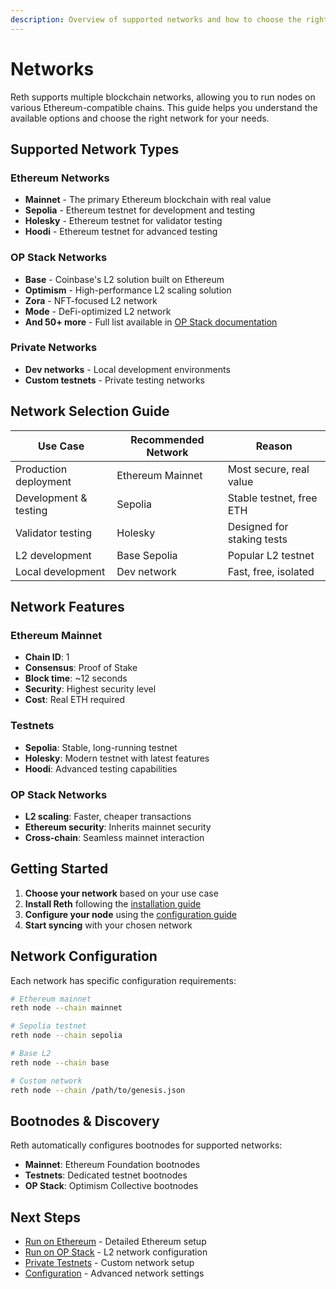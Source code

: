 ```yaml
---
description: Overview of supported networks and how to choose the right one for your Reth node.
---
```


# Networks

Reth supports multiple blockchain networks, allowing you to run nodes on various Ethereum-compatible chains. This guide helps you understand the available options and choose the right network for your needs.

## Supported Network Types

### Ethereum Networks
- **Mainnet** - The primary Ethereum blockchain with real value
- **Sepolia** - Ethereum testnet for development and testing
- **Holesky** - Ethereum testnet for validator testing
- **Hoodi** - Ethereum testnet for advanced testing

### OP Stack Networks
- **Base** - Coinbase's L2 solution built on Ethereum
- **Optimism** - High-performance L2 scaling solution
- **Zora** - NFT-focused L2 network
- **Mode** - DeFi-optimized L2 network
- **And 50+ more** - Full list available in [OP Stack documentation](/run/opstack)

### Private Networks
- **Dev networks** - Local development environments
- **Custom testnets** - Private testing networks

## Network Selection Guide

| Use Case | Recommended Network | Reason |
|----------|-------------------|---------|
| Production deployment | Ethereum Mainnet | Most secure, real value |
| Development & testing | Sepolia | Stable testnet, free ETH |
| Validator testing | Holesky | Designed for staking tests |
| L2 development | Base Sepolia | Popular L2 testnet |
| Local development | Dev network | Fast, free, isolated |

## Network Features

### Ethereum Mainnet
- **Chain ID**: 1
- **Consensus**: Proof of Stake
- **Block time**: ~12 seconds
- **Security**: Highest security level
- **Cost**: Real ETH required

### Testnets
- **Sepolia**: Stable, long-running testnet
- **Holesky**: Modern testnet with latest features
- **Hoodi**: Advanced testing capabilities

### OP Stack Networks
- **L2 scaling**: Faster, cheaper transactions
- **Ethereum security**: Inherits mainnet security
- **Cross-chain**: Seamless mainnet interaction

## Getting Started

1. **Choose your network** based on your use case
2. **Install Reth** following the [installation guide](/run/overview)
3. **Configure your node** using the [configuration guide](/run/configuration)
4. **Start syncing** with your chosen network

## Network Configuration

Each network has specific configuration requirements:

```bash
# Ethereum mainnet
reth node --chain mainnet

# Sepolia testnet
reth node --chain sepolia

# Base L2
reth node --chain base

# Custom network
reth node --chain /path/to/genesis.json
```

## Bootnodes & Discovery

Reth automatically configures bootnodes for supported networks:
- **Mainnet**: Ethereum Foundation bootnodes
- **Testnets**: Dedicated testnet bootnodes
- **OP Stack**: Optimism Collective bootnodes

## Next Steps

- [Run on Ethereum](/run/ethereum) - Detailed Ethereum setup
- [Run on OP Stack](/run/opstack) - L2 network configuration
- [Private Testnets](/run/private-testnets) - Custom network setup
- [Configuration](/run/configuration) - Advanced network settings
